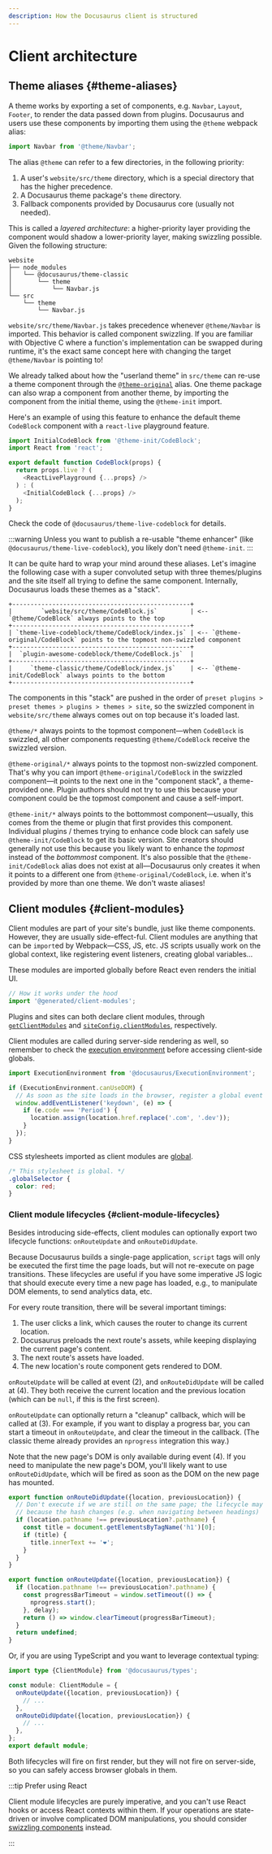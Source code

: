 ```yaml
---
description: How the Docusaurus client is structured
---
```


# Client architecture

## Theme aliases {#theme-aliases}

A theme works by exporting a set of components, e.g. `Navbar`, `Layout`, `Footer`, to render the data passed down from plugins. Docusaurus and users use these components by importing them using the `@theme` webpack alias:

```js
import Navbar from '@theme/Navbar';
```

The alias `@theme` can refer to a few directories, in the following priority:

1. A user's `website/src/theme` directory, which is a special directory that has the higher precedence.
2. A Docusaurus theme package's `theme` directory.
3. Fallback components provided by Docusaurus core (usually not needed).

This is called a _layered architecture_: a higher-priority layer providing the component would shadow a lower-priority layer, making swizzling possible. Given the following structure:

```
website
├── node_modules
│   └── @docusaurus/theme-classic
│       └── theme
│           └── Navbar.js
└── src
    └── theme
        └── Navbar.js
```

`website/src/theme/Navbar.js` takes precedence whenever `@theme/Navbar` is imported. This behavior is called component swizzling. If you are familiar with Objective C where a function's implementation can be swapped during runtime, it's the exact same concept here with changing the target `@theme/Navbar` is pointing to!

We already talked about how the "userland theme" in `src/theme` can re-use a theme component through the [`@theme-original`](../swizzling.mdx#wrapping) alias. One theme package can also wrap a component from another theme, by importing the component from the initial theme, using the `@theme-init` import.

Here's an example of using this feature to enhance the default theme `CodeBlock` component with a `react-live` playground feature.

```js
import InitialCodeBlock from '@theme-init/CodeBlock';
import React from 'react';

export default function CodeBlock(props) {
  return props.live ? (
    <ReactLivePlayground {...props} />
  ) : (
    <InitialCodeBlock {...props} />
  );
}
```

Check the code of `@docusaurus/theme-live-codeblock` for details.

:::warning Unless you want to publish a re-usable "theme enhancer" (like `@docusaurus/theme-live-codeblock`), you likely don't need `@theme-init`. :::

It can be quite hard to wrap your mind around these aliases. Let's imagine the following case with a super convoluted setup with three themes/plugins and the site itself all trying to define the same component. Internally, Docusaurus loads these themes as a "stack".

```text
+-------------------------------------------------+
|        `website/src/theme/CodeBlock.js`         | <-- `@theme/CodeBlock` always points to the top
+-------------------------------------------------+
| `theme-live-codeblock/theme/CodeBlock/index.js` | <-- `@theme-original/CodeBlock` points to the topmost non-swizzled component
+-------------------------------------------------+
|  `plugin-awesome-codeblock/theme/CodeBlock.js`  |
+-------------------------------------------------+
|     `theme-classic/theme/CodeBlock/index.js`    | <-- `@theme-init/CodeBlock` always points to the bottom
+-------------------------------------------------+
```

The components in this "stack" are pushed in the order of `preset plugins > preset themes > plugins > themes > site`, so the swizzled component in `website/src/theme` always comes out on top because it's loaded last.

`@theme/*` always points to the topmost component—when `CodeBlock` is swizzled, all other components requesting `@theme/CodeBlock` receive the swizzled version.

`@theme-original/*` always points to the topmost non-swizzled component. That's why you can import `@theme-original/CodeBlock` in the swizzled component—it points to the next one in the "component stack", a theme-provided one. Plugin authors should not try to use this because your component could be the topmost component and cause a self-import.

`@theme-init/*` always points to the bottommost component—usually, this comes from the theme or plugin that first provides this component. Individual plugins / themes trying to enhance code block can safely use `@theme-init/CodeBlock` to get its basic version. Site creators should generally not use this because you likely want to enhance the _topmost_ instead of the _bottommost_ component. It's also possible that the `@theme-init/CodeBlock` alias does not exist at all—Docusaurus only creates it when it points to a different one from `@theme-original/CodeBlock`, i.e. when it's provided by more than one theme. We don't waste aliases!

## Client modules {#client-modules}

Client modules are part of your site's bundle, just like theme components. However, they are usually side-effect-ful. Client modules are anything that can be `import`ed by Webpack—CSS, JS, etc. JS scripts usually work on the global context, like registering event listeners, creating global variables...

These modules are imported globally before React even renders the initial UI.

```js title="@docusaurus/core/App.tsx"
// How it works under the hood
import '@generated/client-modules';
```

Plugins and sites can both declare client modules, through [`getClientModules`](../api/plugin-methods/lifecycle-apis.mdx#getClientModules) and [`siteConfig.clientModules`](../api/docusaurus.config.js.mdx#clientModules), respectively.

Client modules are called during server-side rendering as well, so remember to check the [execution environment](./ssg.mdx#escape-hatches) before accessing client-side globals.

```js title="mySiteGlobalJs.js"
import ExecutionEnvironment from '@docusaurus/ExecutionEnvironment';

if (ExecutionEnvironment.canUseDOM) {
  // As soon as the site loads in the browser, register a global event listener
  window.addEventListener('keydown', (e) => {
    if (e.code === 'Period') {
      location.assign(location.href.replace('.com', '.dev'));
    }
  });
}
```

CSS stylesheets imported as client modules are [global](../styling-layout.mdx#global-styles).

```css title="mySiteGlobalCss.css"
/* This stylesheet is global. */
.globalSelector {
  color: red;
}
```

### Client module lifecycles {#client-module-lifecycles}

Besides introducing side-effects, client modules can optionally export two lifecycle functions: `onRouteUpdate` and `onRouteDidUpdate`.

Because Docusaurus builds a single-page application, `script` tags will only be executed the first time the page loads, but will not re-execute on page transitions. These lifecycles are useful if you have some imperative JS logic that should execute every time a new page has loaded, e.g., to manipulate DOM elements, to send analytics data, etc.

For every route transition, there will be several important timings:

1. The user clicks a link, which causes the router to change its current location.
2. Docusaurus preloads the next route's assets, while keeping displaying the current page's content.
3. The next route's assets have loaded.
4. The new location's route component gets rendered to DOM.

`onRouteUpdate` will be called at event (2), and `onRouteDidUpdate` will be called at (4). They both receive the current location and the previous location (which can be `null`, if this is the first screen).

`onRouteUpdate` can optionally return a "cleanup" callback, which will be called at (3). For example, if you want to display a progress bar, you can start a timeout in `onRouteUpdate`, and clear the timeout in the callback. (The classic theme already provides an `nprogress` integration this way.)

Note that the new page's DOM is only available during event (4). If you need to manipulate the new page's DOM, you'll likely want to use `onRouteDidUpdate`, which will be fired as soon as the DOM on the new page has mounted.

```js title="myClientModule.js"
export function onRouteDidUpdate({location, previousLocation}) {
  // Don't execute if we are still on the same page; the lifecycle may be fired
  // because the hash changes (e.g. when navigating between headings)
  if (location.pathname !== previousLocation?.pathname) {
    const title = document.getElementsByTagName('h1')[0];
    if (title) {
      title.innerText += '❤️';
    }
  }
}

export function onRouteUpdate({location, previousLocation}) {
  if (location.pathname !== previousLocation?.pathname) {
    const progressBarTimeout = window.setTimeout(() => {
      nprogress.start();
    }, delay);
    return () => window.clearTimeout(progressBarTimeout);
  }
  return undefined;
}
```

Or, if you are using TypeScript and you want to leverage contextual typing:

```ts title="myClientModule.ts"
import type {ClientModule} from '@docusaurus/types';

const module: ClientModule = {
  onRouteUpdate({location, previousLocation}) {
    // ...
  },
  onRouteDidUpdate({location, previousLocation}) {
    // ...
  },
};
export default module;
```

Both lifecycles will fire on first render, but they will not fire on server-side, so you can safely access browser globals in them.

:::tip Prefer using React

Client module lifecycles are purely imperative, and you can't use React hooks or access React contexts within them. If your operations are state-driven or involve complicated DOM manipulations, you should consider [swizzling components](../swizzling.mdx) instead.

:::
